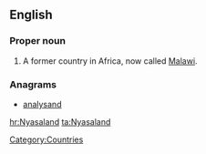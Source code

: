 ==English==
{{wikipedia}}
===Proper noun===
{{en-proper noun}}

# A former country in Africa, now called [[Malawi]].

===Anagrams===
* [[analysand#English|analysand]]

[[Category:Countries]]

[[hr:Nyasaland]]
[[ta:Nyasaland]]